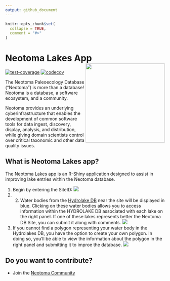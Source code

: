 ```yaml
---
output: github_document
---
```


<!-- README.md is generated from README.Rmd. Please edit that file -->

```r
knitr::opts_chunk$set(
  collapse = TRUE,
  comment = "#>"
)
```

# Neotoma Lakes App <img src="www/neotomalakes_logo.png" align="right" height="250" />

<!-- badges: start -->
[![test-coverage](https://github.com/flor14/neotoma-lakes/actions/workflows/test-coverage.yaml/badge.svg)](https://github.com/flor14/neotoma-lakes/actions/workflows/test-coverage.yaml)
[![codecov](https://codecov.io/gh/flor14/neotoma-lakes/branch/main/graph/badge.svg)](https://codecov.io/gh/flor14/neotoma-lakes)
<!-- badges: end -->

The Neotoma Paleoecology Database (“Neotoma”) is more than a database! Neotoma
is a database, a software ecosystem, and a community.

Neotoma provides an underlying cyberinfrastructure that enables the development
of common software tools for data ingest, discovery, display, analysis, and
distribution, while giving domain scientists control over critical taxonomic 
and other data quality issues.

## What is Neotoma Lakes app?

The Neotoma Lakes app is an R-Shiny application designed to assist in improving
lake entries within the Neotoma database.

1. Begin by entering the SiteID:
![](www/siteid_screen.png)
2. 2. Water bodies from the [Hydrolake DB](https://wp.geog.mcgill.ca/hydrolab/hydrolakes/) near the site will be displayed in blue. 
Clicking on these water bodies allows you to access information within 
the HYDROLAKE DB associated with each lake on the right panel. If one of these
lakes represents better the Neotoma DB Site, you can submit it along with comments.
![](www/hydrolakes_screen.png)
3. If you cannot find a polygon representing your water body in the Hydrolakes
DB, you have the option to create your own polygon. In doing so, you'll be able 
to view the information about the polygon in the right panel and submitting it
to improe the database.
![](www/create_poly_screen.png)

## Do you want to contribute?

- Join the [Neotoma Community](https://www.neotomadb.org/about/join-the-neotoma-community)


